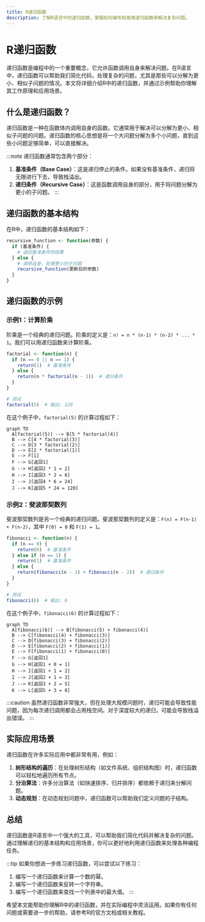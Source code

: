 ```yaml
---
title: R递归函数
description: 了解R语言中的递归函数，掌握如何编写和使用递归函数来解决复杂问题。
---
```


# R递归函数

递归函数是编程中的一个重要概念，它允许函数调用自身来解决问题。在R语言中，递归函数可以帮助我们简化代码，处理复杂的问题，尤其是那些可以分解为更小、相似子问题的情况。本文将详细介绍R中的递归函数，并通过示例帮助你理解其工作原理和应用场景。

## 什么是递归函数？

递归函数是一种在函数体内调用自身的函数。它通常用于解决可以分解为更小、相似子问题的问题。递归函数的核心思想是将一个大问题分解为多个小问题，直到这些小问题足够简单，可以直接解决。

:::note
递归函数通常包含两个部分：
1. **基准条件（Base Case）**：这是递归停止的条件。如果没有基准条件，递归将无限进行下去，导致栈溢出。
2. **递归条件（Recursive Case）**：这是函数调用自身的部分，用于将问题分解为更小的子问题。
:::

## 递归函数的基本结构

在R中，递归函数的基本结构如下：

```r
recursive_function <- function(参数) {
  if (基准条件) {
    # 返回基准条件的结果
  } else {
    # 调用自身，处理更小的子问题
    recursive_function(更新后的参数)
  }
}
```

## 递归函数的示例

### 示例1：计算阶乘

阶乘是一个经典的递归问题。阶乘的定义是：`n! = n * (n-1) * (n-2) * ... * 1`。我们可以用递归函数来计算阶乘。

```r
factorial <- function(n) {
  if (n == 0 || n == 1) {
    return(1)  # 基准条件
  } else {
    return(n * factorial(n - 1))  # 递归条件
  }
}

# 测试
factorial(5)  # 输出: 120
```

在这个例子中，`factorial(5)` 的计算过程如下：

```mermaid
graph TD
  A[factorial(5)] --> B[5 * factorial(4)]
  B --> C[4 * factorial(3)]
  C --> D[3 * factorial(2)]
  D --> E[2 * factorial(1)]
  E --> F[1]
  F --> G[返回1]
  G --> H[返回2 * 1 = 2]
  H --> I[返回3 * 2 = 6]
  I --> J[返回4 * 6 = 24]
  J --> K[返回5 * 24 = 120]
```

### 示例2：斐波那契数列

斐波那契数列是另一个经典的递归问题。斐波那契数列的定义是：`F(n) = F(n-1) + F(n-2)`，其中 `F(0) = 0` 和 `F(1) = 1`。

```r
fibonacci <- function(n) {
  if (n == 0) {
    return(0)  # 基准条件
  } else if (n == 1) {
    return(1)  # 基准条件
  } else {
    return(fibonacci(n - 1) + fibonacci(n - 2))  # 递归条件
  }
}

# 测试
fibonacci(6)  # 输出: 8
```

在这个例子中，`fibonacci(6)` 的计算过程如下：

```mermaid
graph TD
  A[fibonacci(6)] --> B[fibonacci(5) + fibonacci(4)]
  B --> C[fibonacci(4) + fibonacci(3)]
  C --> D[fibonacci(3) + fibonacci(2)]
  D --> E[fibonacci(2) + fibonacci(1)]
  E --> F[fibonacci(1) + fibonacci(0)]
  F --> G[返回1]
  G --> H[返回1 + 0 = 1]
  H --> I[返回1 + 1 = 2]
  I --> J[返回2 + 1 = 3]
  J --> K[返回3 + 2 = 5]
  K --> L[返回5 + 3 = 8]
```

:::caution
虽然递归函数非常强大，但在处理大规模问题时，递归可能会导致性能问题，因为每次递归调用都会占用栈空间。对于深度较大的递归，可能会导致栈溢出错误。
:::

## 实际应用场景

递归函数在许多实际应用中都非常有用，例如：

1. **树形结构的遍历**：在处理树形结构（如文件系统、组织结构图）时，递归函数可以轻松地遍历所有节点。
2. **分治算法**：许多分治算法（如快速排序、归并排序）都依赖于递归来分解问题。
3. **动态规划**：在动态规划问题中，递归函数可以帮助我们定义问题的子结构。

## 总结

递归函数是R语言中一个强大的工具，可以帮助我们简化代码并解决复杂的问题。通过理解递归的基本结构和应用场景，你可以更好地利用递归函数来处理各种编程任务。

:::tip
如果你想进一步练习递归函数，可以尝试以下练习：
1. 编写一个递归函数来计算一个数的幂。
2. 编写一个递归函数来反转一个字符串。
3. 编写一个递归函数来查找一个列表中的最大值。
:::

希望本文能帮助你理解R中的递归函数，并在实际编程中灵活运用。如果你有任何问题或需要进一步的帮助，请参考R的官方文档或相关教程。